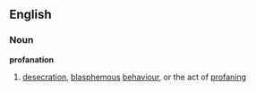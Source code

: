 ==English==
===Noun===
'''profanation'''
#[[desecration]], [[blasphemous]] [[behaviour]], or the act of [[profaning]]